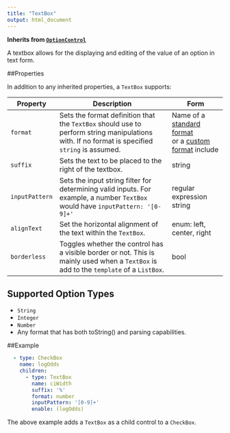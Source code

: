 ```yaml
---
title: "TextBox"
output: html_document
---
```


**Inherits from [`OptionControl`](ui-optioncontrol.html)**

A textbox allows for the displaying and editing of the value of an option in text form.

##Properties

In addition to any inherited properties, a `TextBox` supports:

Property      | Description                               | Form                 |
------------- | ------------------------------------------| -------------------- |
`format` | Sets the format definition that the `TextBox` should use to perform string manipulations with. If no format is specified `string` is assumed. | Name of a [standard format](ui-standard-formats.html)\
or a [custom format](ui-custom-format.html) include
`suffix`  | Sets the text to be placed to the right of the textbox.  | string
`inputPattern` | Sets the input string filter for determining valid inputs. For example, a number `TextBox` would have `inputPattern: '[0-9]+'`   | regular expression string
`alignText`  | Set the horizontal alignment of the text within the `TextBox`. | enum: left, center, right
`borderless`  | Toggles whether the control has a visible border or not. This is mainly used when a `TextBox` is add to the `template` of a `ListBox`. | bool

## Supported Option Types ##

- `String`
- `Integer`
- `Number`
- Any format that has both toString() and parsing capabilities.

##Example

```yaml
  - type: CheckBox
    name: logOdds
    children:
      - type: TextBox
        name: ciWidth
        suffix: '%'
        format: number
        inputPattern: '[0-9]+'
        enable: (logOdds)

```

The above example adds a `TextBox` as a child control to a `CheckBox`.